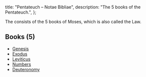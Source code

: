   title: "Pentateuch – Notae Bibliae",
  description: "The 5 books of the Pentateuch.",
};

<Initial text="Pentateuch"/>

The <Definition lang="greek" anchor="pentateukhos" text="Pentateuch"/> consists of the 5 books of Moses, which is also called the Law.

## Books (5)

* [Genesis](/bible/old-testament/pentateuch/genesis)
* [Exodus](/bible/old-testament/pentateuch/exodus)
* [Leviticus](/bible/old-testament/pentateuch/leviticus)
* [Numbers](/bible/old-testament/pentateuch/numbers)
* [Deuteronomy](/bible/old-testament/pentateuch/deuteronomy)
